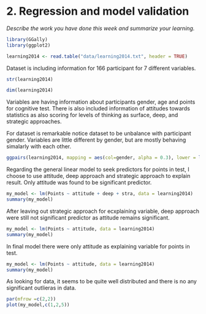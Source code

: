 # 2. Regression and model validation

*Describe the work you have done this week and summarize your learning.*

```R
library(GGally)
library(ggplot2)
```

```R
learning2014 <- read.table("data/learning2014.txt", header = TRUE)
```


Dataset is including information for 166 participant for 7 different variables.

```R
str(learning2014)
```

```R
dim(learning2014)
```

Variables are having information about participants gender, age and points for cognitive test. There is also included information of attitudes towards statistics as also scoring for levels of thinking as surface, deep, and strategic approaches.

For dataset is remarkable notice dataset to be unbalance with participant gender. Variables are little different by gender, but are mostly behaving simalarly with each other. 

```R
ggpairs(learning2014, mapping = aes(col=gender, alpha = 0.3), lower = list(combo = wrap("facethist", bins = 20)))
```

Regarding the general linear model to seek predictors for points in test, I choose to use attitude, deep approach and strategic approach to explain result. Only attitude was found to be significant predictor.

```R
my_model <- lm(Points ~ attitude + deep + stra, data = learning2014)
summary(my_model)
```

After leaving out  strategic approach for ecxplainíng variable, deep approach were still not significant predictor as attitude remains significant.

```R
my_model <- lm(Points ~ attitude, data = learning2014)
summary(my_model)
```

In final model there were only  attitude as explaining variable for points in test.

```R
my_model <- lm(Points ~ attitude, data = learning2014)
summary(my_model)
```

As looking for data, it seems to be quite well distributed and there is no any significant outlieras in data.

```R
par(mfrow =c(2,2))
plot(my_model,c(1,2,5))
```

